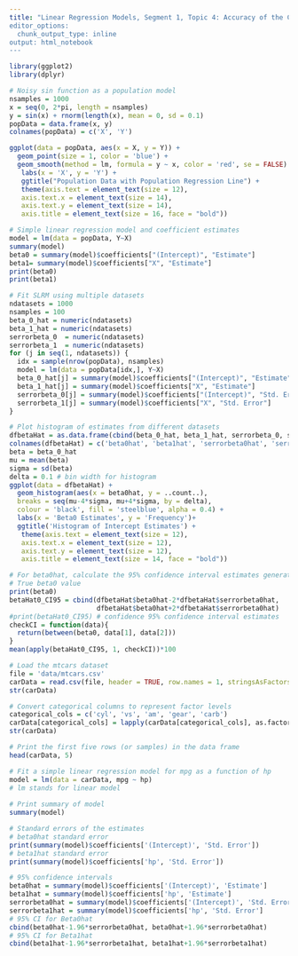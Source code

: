 ```yaml
---
title: "Linear Regression Models, Segment 1, Topic 4: Accuracy of the Coefficient Estimates: Standard Errors, Confidence Intervals, & Hypothesis Tests
editor_options:
  chunk_output_type: inline
output: html_notebook
---
```


```r
library(ggplot2)
library(dplyr)
```

```r
# Noisy sin function as a population model
nsamples = 1000
x = seq(0, 2*pi, length = nsamples)
y = sin(x) + rnorm(length(x), mean = 0, sd = 0.1)
popData = data.frame(x, y)
colnames(popData) = c('X', 'Y')

ggplot(data = popData, aes(x = X, y = Y)) +
  geom_point(size = 1, color = 'blue') + 
  geom_smooth(method = lm, formula = y ~ x, color = 'red', se = FALSE) +
   labs(x = 'X', y = 'Y') + 
   ggtitle("Population Data with Population Regression Line") +
   theme(axis.text = element_text(size = 12),
   axis.text.x = element_text(size = 14),
   axis.text.y = element_text(size = 14),
   axis.title = element_text(size = 16, face = "bold"))
```

```r
# Simple linear regression model and coefficient estimates
model = lm(data = popData, Y~X)
summary(model)
beta0 = summary(model)$coefficients["(Intercept)", "Estimate"]
beta1= summary(model)$coefficients["X", "Estimate"]
print(beta0)
print(beta1)
```

```r
# Fit SLRM using multiple datasets
ndatasets = 1000
nsamples = 100
beta_0_hat = numeric(ndatasets)
beta_1_hat = numeric(ndatasets)
serrorbeta_0  = numeric(ndatasets)
serrorbeta_1  = numeric(ndatasets)
for (j in seq(1, ndatasets)) {
  idx = sample(nrow(popData), nsamples)
  model = lm(data = popData[idx,], Y~X)
  beta_0_hat[j] = summary(model)$coefficients["(Intercept)", "Estimate"]
  beta_1_hat[j] = summary(model)$coefficients["X", "Estimate"]
  serrorbeta_0[j] = summary(model)$coefficients["(Intercept)", "Std. Error"]
  serrorbeta_1[j] = summary(model)$coefficients["X", "Std. Error"]
}
```

```r
# Plot histogram of estimates from different datasets
dfbetaHat = as.data.frame(cbind(beta_0_hat, beta_1_hat, serrorbeta_0, serrorbeta_1))
colnames(dfbetaHat) = c('beta0hat', 'beta1hat', 'serrorbeta0hat', 'serrorbeta1hat')
beta = beta_0_hat
mu = mean(beta)
sigma = sd(beta)
delta = 0.1 # bin width for histogram
ggplot(data = dfbetaHat) +
  geom_histogram(aes(x = beta0hat, y = ..count..),
  breaks = seq(mu-4*sigma, mu+4*sigma, by = delta),
  colour = 'black', fill = 'steelblue', alpha = 0.4) +
  labs(x = 'Beta0 Estimates', y = 'Frequency')+
  ggtitle('Histogram of Intercept Estimates') +
   theme(axis.text = element_text(size = 12),
   axis.text.x = element_text(size = 12),
   axis.text.y = element_text(size = 12),
   axis.title = element_text(size = 14, face = "bold"))
```

```r
# For beta0hat, calculate the 95% confidence interval estimates generated from# each dataset. After that, find the percentage of the intervals generated from all datasets that actually contain the true beta0 value.
# True beta0 value
print(beta0)
betaHat0_CI95 = cbind(dfbetaHat$beta0hat-2*dfbetaHat$serrorbeta0hat,
                      dfbetaHat$beta0hat+2*dfbetaHat$serrorbeta0hat)
#print(betaHat0_CI95) # confidence 95% confidence interval estimates
checkCI = function(data){
  return(between(beta0, data[1], data[2]))
}
mean(apply(betaHat0_CI95, 1, checkCI))*100 
```

```r
# Load the mtcars dataset
file = 'data/mtcars.csv'
carData = read.csv(file, header = TRUE, row.names = 1, stringsAsFactors = FALSE)
str(carData)
```

```r
# Convert categorical columns to represent factor levels
categorical_cols = c('cyl', 'vs', 'am', 'gear', 'carb')
carData[categorical_cols] = lapply(carData[categorical_cols], as.factor)
str(carData)
```

```r
# Print the first five rows (or samples) in the data frame
head(carData, 5)
```


```r
# Fit a simple linear regression model for mpg as a function of hp
model = lm(data = carData, mpg ~ hp)
# lm stands for linear model
           
# Print summary of model
summary(model)
```

```r
# Standard errors of the estimates
# beta0hat standard error
print(summary(model)$coefficients['(Intercept)', 'Std. Error'])
# beta1hat standard error
print(summary(model)$coefficients['hp', 'Std. Error'])
```

```r
# 95% confidence intervals
beta0hat = summary(model)$coefficients['(Intercept)', 'Estimate']
beta1hat = summary(model)$coefficients['hp', 'Estimate']
serrorbeta0hat = summary(model)$coefficients['(Intercept)', 'Std. Error']
serrorbeta1hat = summary(model)$coefficients['hp', 'Std. Error']
# 95% CI for Beta0hat
cbind(beta0hat-1.96*serrorbeta0hat, beta0hat+1.96*serrorbeta0hat)
# 95% CI for Beta1hat
cbind(beta1hat-1.96*serrorbeta1hat, beta1hat+1.96*serrorbeta1hat)
```
